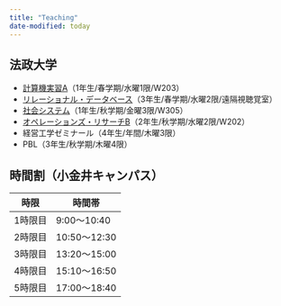 ```yaml
---
title: "Teaching"
date-modified: today
---
```


## 法政大学

- [計算機実習A](https://zi-ang-liu.github.io/jb-computer-literacy)（1年生/春学期/水曜1限/W203）  
- [リレーショナル・データベース](https://zi-ang-liu.github.io/jb-database)（3年生/春学期/水曜2限/遠隔視聴覚室）
- [社会システム](https://zi-ang-liu.github.io/systems-engineering-book)（1年生/秋学期/金曜3限/W305）
- [オペレーションズ・リサーチB](https://zi-ang-liu.github.io/or-book)（2年生/秋学期/水曜2限/W202）
- 経営工学ゼミナール（4年生/年間/木曜3限）
- PBL（3年生/秋学期/木曜4限）

## 時間割（小金井キャンパス）

| 時限    | 時間帯       |
| ------- | ------------ |
| 1時限目 | 9:00～10:40  |
| 2時限目 | 10:50～12:30 |
| 3時限目 | 13:20～15:00 |
| 4時限目 | 15:10～16:50 |
| 5時限目 | 17:00～18:40 |

<!-- <!-- ## 過去の担当科目

- [プログラミング](https://zi-ang-liu.github.io/jb-c-programming/intro.html), 2021~2024
- 機械工作実習I, 2021~2024, OU
- [システム工学総合Ⅱ](https://zi-ang-liu.github.io/jb-practice-on-systems-engineering/intro.html), 2024
- [システム工学で何ができるか](https://github.com/zi-ang-liu/Slides/tree/main/An-Introduction-to-Systems-Engineering), 2024 -->

<!-- ## 公開講義

- [探索による問題解決](https://zi-ang-liu.github.io/jb-open-campus), 2025, 法政大学オープンキャンパス  -->


<!-- ## オフィスアワー

- 水曜日3限 (13:20～15:00)

## ゼミナール・PBL等

- 経営工学基礎演習（3年生/春学期）
- 経営工学ゼミナールI（4年生/春学期）
- PBL（3年生/秋学期）
- 経営工学ゼミナールII（4年生/秋学期）
- 卒業研究（4年生/年間）

## ゼミナール資料
- [Python Programming](https://ziangs-organization.gitbook.io/python/)
- [Intelligent Systems](https://zi-ang-liu.github.io/intelligent-systems/intro.html)
- [Basic Math](https://zi-ang-liu.github.io/jb-basic-math/intro.html) -->


